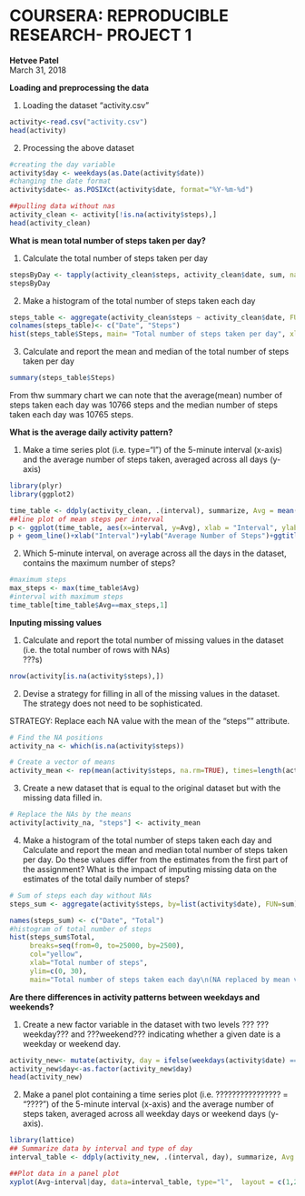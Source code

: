 COURSERA: REPRODUCIBLE RESEARCH- PROJECT 1
==========================================
**Hetvee Patel**    
March 31, 2018  


**Loading and preprocessing the data**  

1. Loading the dataset "activity.csv"
```r
activity<-read.csv("activity.csv")
head(activity)
```
  
2. Processing the above dataset
```r
#creating the day variable
activity$day <- weekdays(as.Date(activity$date))
#changing the date format
activity$date<- as.POSIXct(activity$date, format="%Y-%m-%d")

##pulling data without nas
activity_clean <- activity[!is.na(activity$steps),]
head(activity_clean)
```

**What is mean total number of steps taken per day?**  
  
1. Calculate the total number of steps taken per day  

```r
stepsByDay <- tapply(activity_clean$steps, activity_clean$date, sum, na.rm=TRUE)
stepsByDay
```
  
2. Make a histogram of the total number of steps taken each day  
```r
steps_table <- aggregate(activity_clean$steps ~ activity_clean$date, FUN=sum, )
colnames(steps_table)<- c("Date", "Steps")
hist(steps_table$Steps, main= "Total number of steps taken per day", xlab="Steps", col="red")
```
  
3. Calculate and report the mean and median of the total number of steps taken per day  
```r
summary(steps_table$Steps)
```

From thw summary chart we can note that the average(mean) number of steps taken each day was 10766 steps and the median number of steps taken each day was 10765 steps.  

**What is the average daily activity pattern?**  

1. Make a time series plot (i.e. type="l") of the 5-minute interval (x-axis) and the average number of steps taken, averaged across all days (y-axis)  
```r
library(plyr)
library(ggplot2)

time_table <- ddply(activity_clean, .(interval), summarize, Avg = mean(steps))
##line plot of mean steps per interval
p <- ggplot(time_table, aes(x=interval, y=Avg), xlab = "Interval", ylab="Average Number of Steps")
p + geom_line()+xlab("Interval")+ylab("Average Number of Steps")+ggtitle("Mean Steps per Interval")
```  
  
2. Which 5-minute interval, on average across all the days in the dataset, contains the maximum number of steps?    
```r
#maximum steps
max_steps <- max(time_table$Avg)
#interval with maximum steps
time_table[time_table$Avg==max_steps,1]
```
  
**Inputing missing values**  
 
1. Calculate and report the total number of missing values in the dataset (i.e. the total number of rows with NAs)  
???s)
```r
nrow(activity[is.na(activity$steps),])
```
  
2. Devise a strategy for filling in all of the missing values in the dataset. The strategy does not need to be sophisticated.  

STRATEGY: Replace each NA value with the mean of the "steps"" attribute.  
```r
# Find the NA positions
activity_na <- which(is.na(activity$steps))

# Create a vector of means
activity_mean <- rep(mean(activity$steps, na.rm=TRUE), times=length(activity_na))
```
  
3. Create a new dataset that is equal to the original dataset but with the missing data filled in. 
```r
# Replace the NAs by the means
activity[activity_na, "steps"] <- activity_mean

```

4. Make a histogram of the total number of steps taken each day and Calculate and report the mean and median total number of steps taken per day. Do these values differ from the estimates from the first part of the assignment? What is the impact of imputing missing data on the estimates of the total daily number of steps?  
```r
# Sum of steps each day without NAs
steps_sum <- aggregate(activity$steps, by=list(activity$date), FUN=sum)

names(steps_sum) <- c("Date", "Total")
#histogram of total number of steps
hist(steps_sum$Total, 
     breaks=seq(from=0, to=25000, by=2500),
     col="yellow", 
     xlab="Total number of steps", 
     ylim=c(0, 30), 
     main="Total number of steps taken each day\n(NA replaced by mean value)")
```
  
**Are there differences in activity patterns between weekdays and weekends?**  

1. Create a new factor variable in the dataset with two levels ??? ???weekday??? and ???weekend??? indicating whether a given date is a weekday or weekend day.  
```r
activity_new<- mutate(activity, day = ifelse(weekdays(activity$date) == "Saturday" | weekdays(activity$date) == "Sunday", "weekend", "weekday"))
activity_new$day<-as.factor(activity_new$day)
head(activity_new)
```
  
2. Make a panel plot containing a time series plot (i.e. ???????????????? = "????") of the 5-minute interval (x-axis) and the average number of steps taken, averaged across all weekday days or weekend days (y-axis).  
```r
library(lattice)
## Summarize data by interval and type of day
interval_table <- ddply(activity_new, .(interval, day), summarize, Avg = mean(steps))

##Plot data in a panel plot
xyplot(Avg~interval|day, data=interval_table, type="l",  layout = c(1,2), main="Average Steps per Interval Based on Type of Day", ylab="Average Number of Steps", xlab="Interval")
```
  
  
  
